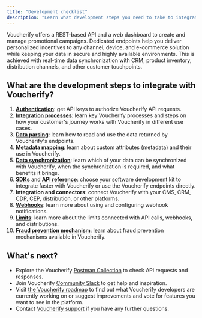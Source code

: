 ```yaml
---
title: "Development checklist"
description: "Learn what development steps you need to take to integrate with Voucherify"
---
```


Voucherify offers a REST-based API and a web dashboard to create and manage promotional campaigns. Dedicated endpoints help you deliver personalized incentives to any channel, device, and e-commerce solution while keeping your data in secure and highly available environments. This is achieved with real-time data synchronization with CRM, product inventory, distribution channels, and other customer touchpoints.

## What are the development steps to integrate with Voucherify?

1. **[Authentication](/guides/authentication)**: get API keys to authorize Voucherify API requests.
2. **[Integration processes](/guides/integration-processes)**: learn key Voucherify processes and steps on how your customer's journey works with Voucherify in different use cases.
3. **[Data parsing](/guides/data-parsing)**: learn how to read and use the data returned by Voucherify's endpoints.
4. **[Metadata mapping](/guides/metadata-mapping)**: learn about custom attributes (metadata) and their use in Voucherify.
5. **[Data synchronization](/guides/data-synchronization)**: learn which of your data can be synchronized with Voucherify, when the synchronization is required, and what benefits it brings.
6. **[SDKs](/guides/sdks)** and **[API reference](/guides/introduction-1)**: choose your software development kit to integrate faster with Voucherify or use the Voucherify endpoints directly.
7. **Integration and connectors**: connect Voucherify with your CMS, CRM, CDP, CEP, distribution, or other platforms.
8. **[Webhooks](/api-reference/introduction-to-webhooks)**: learn more about using and configuring webhook notifications.
9. **[Limits](/guides/limits)**: learn more about the limits connected with API calls, webhooks, and distributions.
10. **[Fraud prevention mechanism](https://support.voucherify.io/article/516-fraud-prevention)**: learn about fraud prevention mechanisms available in Voucherify.

## What's next?

* Explore the Voucherify [Postman Collection](https://www.postman.com/voucherify/workspace/voucherify-s-public-workspace/collection/31663208-927de30f-b9ba-4723-a7ad-9984d835d939) to check API requests and responses.
* Join Voucherify [Community Slack](https://community.voucherify.io/) to get help and inspiration.
* Visit [the Voucherify roadmap](https://roadmap.voucherify.io/) to find out what Voucherify developers are currently working on or suggest improvements and vote for features you want to see in the platform.
* Contact [Voucherify support](https://www.voucherify.io/contact-support) if you have any further questions.